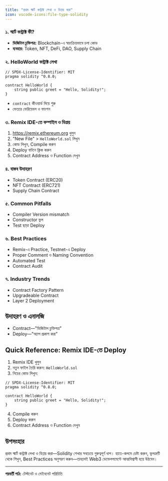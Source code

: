 ```yaml
---
title: "প্রথম স্মার্ট কন্ট্রাক্ট লেখা ও ডিপ্লয় করা"
icon: vscode-icons:file-type-solidity
---
```


### ১. স্মার্ট কন্ট্রাক্ট কী?
- **ডিজিটাল চুক্তিপত্র:** Blockchain-এ স্বয়ংক্রিয়ভাবে চলা কোড
- **ব্যবহার:** Token, NFT, DeFi, DAO, Supply Chain

### ২. HelloWorld কন্ট্রাক্ট লেখা
```solidity
// SPDX-License-Identifier: MIT
pragma solidity ^0.8.0;

contract HelloWorld {
    string public greet = "Hello, Solidity!";
}
```
- `contract` কীওয়ার্ড দিয়ে শুরু
- ভেতরে ভেরিয়েবল ও ফাংশন

### ৩. Remix IDE-তে কম্পাইল ও ডিপ্লয়
1. https://remix.ethereum.org খুলুন
2. "New File" > `HelloWorld.sol` লিখুন
3. কোড লিখুন, Compile করুন
4. Deploy বাটনে ক্লিক করুন
5. Contract Address ও Function দেখুন

### ৪. বাস্তব উদাহরণ
- Token Contract (ERC20)
- NFT Contract (ERC721)
- Supply Chain Contract

### ৫. Common Pitfalls
- Compiler Version mismatch
- Constructor ভুল
- Test ছাড়া Deploy

### ৬. Best Practices
- Remix-এ Practice, Testnet-এ Deploy
- Proper Comment ও Naming Convention
- Automated Test
- Contract Audit

### ৭. Industry Trends
- Contract Factory Pattern
- Upgradeable Contract
- Layer 2 Deployment

## উদাহরণ ও এনালজি
- Contract—"ডিজিটাল চুক্তিপত্র"
- Deploy—"অ্যাপ প্রকাশ করা"

## Quick Reference: Remix IDE-তে Deploy

1. Remix IDE খুলুন
2. নতুন ফাইল তৈরি করুন: `HelloWorld.sol`
3. নিচের কোড লিখুন:
```solidity
// SPDX-License-Identifier: MIT
pragma solidity ^0.8.0;

contract HelloWorld {
    string public greet = "Hello, Solidity!";
}
```
4. Compile করুন
5. Deploy করুন
6. Contract Address ও Function দেখুন

## উপসংহার

প্রথম স্মার্ট কন্ট্রাক্ট লেখা ও ডিপ্লয় করা—Solidity শেখার সবচেয়ে গুরুত্বপূর্ণ ধাপ। হাতে-কলমে চেষ্টা করুন, ভুলত্রুটি থেকে শিখুন, Best Practices অনুসরণ করুন—তাহলেই Web3 ডেভেলপমেন্টে আত্মবিশ্বাসী হয়ে উঠবেন।

---

**পরবর্তী পাঠ:** টেস্টনেট ও মেইননেট পরিচিতি
